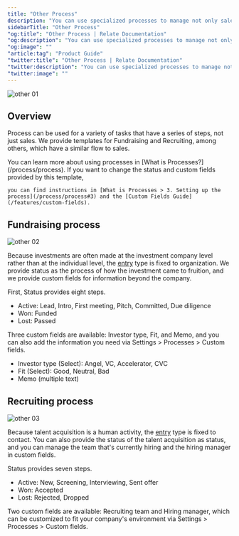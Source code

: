 ```yaml
---
title: "Other Process"
description: "You can use specialized processes to manage not only sales, but also investments and recruiting."
sidebarTitle: "Other Process"
"og:title": "Other Process | Relate Documentation"
"og:description": "You can use specialized processes to manage not only sales, but also investments and recruiting."
"og:image": ""
"article:tag": "Product Guide"
"twitter:title": "Other Process | Relate Documentation"
"twitter:description": "You can use specialized processes to manage not only sales, but also investments and recruiting."
"twitter:image": ""
---
```


![other 01](/images/features/other-other.png)
## Overview
Process can be used for a variety of tasks that have a series of steps, not just sales.
We provide templates for Fundraising and Recruiting, among others, which have a similar flow to sales.

<Note>
    You can learn more about using processes in [What is Processes?] (/process/process).
</Note>

<Info>
    If you want to change the status and custom fields provided by this template,
    
    you can find instructions in [What is Processes > 3. Setting up the process](/process/process#3) and the [Custom Fields Guide](/features/custom-fields).
</Info>

## Fundraising process
![other 02](/images/features/other-fundraising.png)

Because investments are often made at the investment company level rather than at the individual level, the [entry](/process/process#1-what-is-entry) type is fixed to organization.
We provide status as the process of how the investment came to fruition, and we provide custom fields for information beyond the company.

First, Status provides eight steps.
- Active: Lead, Intro, First meeting, Pitch, Committed, Due diligence
- Won: Funded
- Lost: Passed

Three custom fields are available: Investor type, Fit, and Memo, and you can also add the information you need via Settings > Processes > Custom fields.
- Investor type (Select): Angel, VC, Accelerator, CVC
- Fit (Select): Good, Neutral, Bad
- Memo (multiple text)

## Recruiting process
![other 03](/images/features/other-recruiting.png)

Because talent acquisition is a human activity, the [entry](/process/process#1-what-is-entry) type is fixed to contact.
You can also provide the status of the talent acquisition as status, and you can manage the team that's currently hiring and the hiring manager in custom fields.

Status provides seven steps.
- Active: New, Screening, Interviewing, Sent offer
- Won: Accepted
- Lost: Rejected, Dropped

Two custom fields are available: Recruiting team and Hiring manager, which can be customized to fit your company's environment via Settings > Processes > Custom fields.

